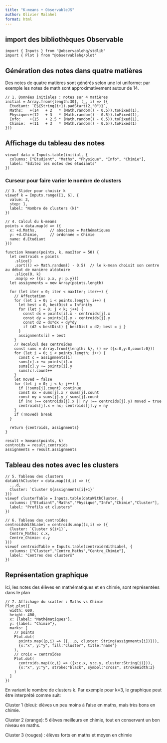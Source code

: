 ```yaml
---
title: "K-means + ObservableJS"
author: Olivier Malahel
format: html
---
```


## import des bibliothèques Observable
```ojs
import { Inputs } from "@observablehq/stdlib"
import { Plot } from "@observablehq/plot"
```

## Génération des notes dans quatre matières

Des notes de quatre matières sont générés selon une loi uniforme: par exemple les notes de math sont approximativement autour de 14. 

```ojs
// 1. Données initiales : notes sur 4 matières
initial = Array.from({length:30}, (_, i) => ({
  Etudiant: `E${String(i+1).padStart(2,"0")}`,
  Maths:   +(14   + 2   * (Math.random() - 0.5)).toFixed(1),
  Physique:+(12   + 3   * (Math.random() - 0.5)).toFixed(1),
  Info:    +(15   + 2.5 * (Math.random() - 0.5)).toFixed(1),
  Chimie:  +(11   + 3   * (Math.random() - 0.5)).toFixed(1)
}))
```

## Affichage du tableau des notes

```ojs
viewof data = Inputs.table(initial, {
  columns: ["Etudiant", "Maths", "Physique", "Info", "Chimie"],
  label: "Éditez les notes des étudiants"
})
```

### Curseur pour faire varier le nombre de clusters 

```ojs
// 3. Slider pour choisir k
viewof k = Inputs.range([1, 6], {
  value: 3,
  step: 1,
  label: "Nombre de clusters (k)"
})

// 4. Calcul du k-means
points = data.map(d => ({
  x: +d.Maths,      // abscisse = Mathématiques
  y: +d.Chimie,     // ordonnée = Chimie
  name: d.Etudiant
}))

function kmeans(points, k, maxIter = 50) {
  let centroids = points
    .slice()
    .sort(() => Math.random() - 0.5)  // le k-mean choisit son centre au début de manière aléatoire
    .slice(0, k)
    .map(p => ({x: p.x, y: p.y}))
  let assignments = new Array(points.length)

  for (let iter = 0; iter < maxIter; iter++) {
    // Affectation
    for (let i = 0; i < points.length; i++) {
      let best = 0, bestDist = Infinity
      for (let j = 0; j < k; j++) {
        const dx = points[i].x - centroids[j].x
        const dy = points[i].y - centroids[j].y
        const d2 = dx*dx + dy*dy
        if (d2 < bestDist) { bestDist = d2; best = j }
      }
      assignments[i] = best
    }
    // Recalcul des centroïdes
    const sums = Array.from({length: k}, () => ({x:0,y:0,count:0}))
    for (let i = 0; i < points.length; i++) {
      const c = assignments[i]
      sums[c].x += points[i].x
      sums[c].y += points[i].y
      sums[c].count++
    }
    let moved = false
    for (let j = 0; j < k; j++) {
      if (!sums[j].count) continue
      const nx = sums[j].x / sums[j].count
      const ny = sums[j].y / sums[j].count
      if (nx !== centroids[j].x || ny !== centroids[j].y) moved = true
      centroids[j].x = nx; centroids[j].y = ny
    }
    if (!moved) break
  }

  return {centroids, assignments}
}

result = kmeans(points, k)
centroids = result.centroids
assignments = result.assignments
```


## Tableau des notes avec les clusters

```ojs
// 5. Tableau des clusters
dataWithCluster = data.map((d,i) => ({
  ...d,
  Cluster: `Cluster ${assignments[i]+1}`
}))
viewof clusterTable = Inputs.table(dataWithCluster, {
  columns: ["Etudiant","Maths","Physique","Info","Chimie","Cluster"],
  label: "Profils et clusters"
})

// 6. Tableau des centroïdes
centroidsWithLabel = centroids.map((c,i) => ({
  Cluster: `Cluster ${i+1}`,
  Centre_Maths: c.x,
  Centre_Chimie: c.y
}))
viewof centroidTable = Inputs.table(centroidsWithLabel, {
  columns: ["Cluster","Centre_Maths","Centre_Chimie"],
  label: "Centres des clusters"
})
```


## Représentation graphique 

Ici, les notes des élèves en mathématiques et en chimie, sont représentées dans le plan  

```ojs
// 7. Affichage du scatter : Maths vs Chimie
Plot.plot({
  width: 600,
  height: 400,
  x: {label: "Mathématiques"},
  y: {label: "Chimie"},
  marks: [
    // points
    Plot.dot(
      points.map((p,i) => ({...p, cluster: String(assignments[i])})),
      {x:"x", y:"y", fill:"cluster", title:"name"}
    ),
    // croix = centroïdes
    Plot.dot(
      centroids.map((c,i) => ({x:c.x, y:c.y, cluster:String(i)})),
      {x:"x", y:"y", stroke:"black", symbol:"cross", strokeWidth:2}
    )
  ]
})
```


En variant le nombre de clusters k. Par exemple pour k=3, le graphique peut être interprété comme suit: 

Cluster 1 (bleu): élèves un peu moins à l’aise en maths, mais très bons en chimie.

Cluster 2 (orange): 5 élèves meilleurs en chimie, tout en conservant un bon niveau en maths. 

Cluster 3 (rouges) : élèves forts en maths et moyen en chimie





